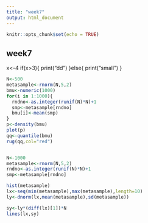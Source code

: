 ```yaml
---
title: "week7"
output: html_document
---
```


```r
knitr::opts_chunk$set(echo = TRUE)
```

## week7
x<-4
if(x>3){
  print("dd")
}else{
  print("small")
}



```r
N<-500
metasample<-rnorm(N,5,2)
bmu<-numeric(1000)
for(i in 1:1000){
  rndno<-as.integer(runif(N)*N)+1
  smp<-metasample[rndno]
  bmu[i]<-mean(smp)
}
p<-density(bmu)
plot(p)
qq<-quantile(bmu)
rug(qq,col="red")



```

```r
N<-1000
metasample<-rnorm(N,5,2)
rndno<-as.integer(runif(N)*N)+1
smp<-metasample[rndno]

hist(metasample)
lx<-seq(min(metasample),max(metasample),length=10)
ly<-dnorm(lx,mean(metasample),sd(metasample))

sy<-ly*(diff(lx)[1])*N
lines(lx,sy)
```
